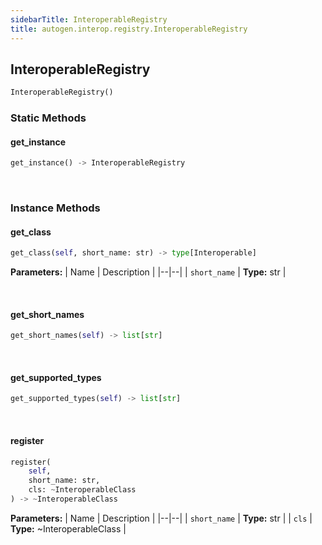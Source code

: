 ```yaml
---
sidebarTitle: InteroperableRegistry
title: autogen.interop.registry.InteroperableRegistry
---
```

<h2 id="autogen.interop.registry.InteroperableRegistry" class="doc doc-heading">
    <code class="doc-symbol doc-symbol-heading doc-symbol-class"></code>
    <span class="doc doc-object-name doc-class-name">InteroperableRegistry</span>
</h2>

```python
InteroperableRegistry()
```

    

### Static Methods

<code class="doc-symbol doc-symbol-heading doc-symbol-method"></code>
#### get_instance

```python
get_instance() -> InteroperableRegistry
```

    

<br />

### Instance Methods

<code class="doc-symbol doc-symbol-heading doc-symbol-method"></code>
#### get_class

```python
get_class(self, short_name: str) -> type[Interoperable]
```

    

<b>Parameters:</b>
| Name | Description |
|--|--|
| `short_name` | **Type:** str |

<br />

<code class="doc-symbol doc-symbol-heading doc-symbol-method"></code>
#### get_short_names

```python
get_short_names(self) -> list[str]
```

    

<br />

<code class="doc-symbol doc-symbol-heading doc-symbol-method"></code>
#### get_supported_types

```python
get_supported_types(self) -> list[str]
```

    

<br />

<code class="doc-symbol doc-symbol-heading doc-symbol-method"></code>
#### register

```python
register(
    self,
    short_name: str,
    cls: ~InteroperableClass
) -> ~InteroperableClass
```

    

<b>Parameters:</b>
| Name | Description |
|--|--|
| `short_name` | **Type:** str |
| `cls` | **Type:** ~InteroperableClass |

<br />